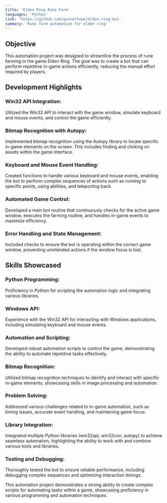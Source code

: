 ```yaml
---
title: 'Elden Ring Rune Farm'
languages: 'Python'
link: 'https://github.com/gunnerhowe/elden-ring-bot'
summary: 'Rune farm automation for elden ring'
---
```



<h2 style={{ color: 'white', fontFamily: 'sans-serif', fontSize: '22px', fontWeight: '600', textAlign: 'center'}}>Objective</h2>
This automation project was designed to streamline the process of rune farming in the game Elden Ring. The goal was to create a bot that can perform repetitive in-game actions efficiently, reducing the manual effort required by players.

<h2 style={{ color: 'white', fontFamily: 'sans-serif', fontSize: '22px', fontWeight: '600', textAlign: 'center'}}>Development Highlights</h2>

<h3 style={{ color: 'white', fontFamily: 'sans-serif', fontSize: '18px', fontWeight: '600', marginBottom: '-10px'}}>Win32 API Integration:</h3>

Utilized the Win32 API to interact with the game window, simulate keyboard and mouse events, and control the game efficiently.

<h3 style={{ color: 'white', fontFamily: 'sans-serif', fontSize: '18px', fontWeight: '600', marginBottom: '-10px'}}>Bitmap Recognition with Autopy:</h3>

Implemented bitmap recognition using the Autopy library to locate specific in-game elements on the screen. This includes finding and clicking on assets within the game interface.

<h3 style={{ color: 'white', fontFamily: 'sans-serif', fontSize: '18px', fontWeight: '600', marginBottom: '-10px'}}>Keyboard and Mouse Event Handling:</h3>

Created functions to handle various keyboard and mouse events, enabling the bot to perform complex sequences of actions such as running to specific points, using abilities, and teleporting back.

<h3 style={{ color: 'white', fontFamily: 'sans-serif', fontSize: '18px', fontWeight: '600', marginBottom: '-10px'}}>Automated Game Control:</h3>

Developed a main bot routine that continuously checks for the active game window, executes the farming routine, and handles in-game events to maximize efficiency.

<h3 style={{ color: 'white', fontFamily: 'sans-serif', fontSize: '18px', fontWeight: '600', marginBottom: '-10px'}}>Error Handling and State Management:</h3>

Included checks to ensure the bot is operating within the correct game window, preventing unintended actions if the window focus is lost.


<h2 style={{ color: 'white', fontFamily: 'sans-serif', fontSize: '22px', fontWeight: '600', textAlign: 'center'}}>Skills Showcased</h2>

<h3 style={{ color: 'white', fontFamily: 'sans-serif', fontSize: '18px', fontWeight: '600', marginBottom: '-10px'}}>Python Programming:</h3>

Proficiency in Python for scripting the automation logic and integrating various libraries.

<h3 style={{ color: 'white', fontFamily: 'sans-serif', fontSize: '18px', fontWeight: '600', marginBottom: '-10px'}}>Windows API:</h3>

Experience with the Win32 API for interacting with Windows applications, including simulating keyboard and mouse events.

<h3 style={{ color: 'white', fontFamily: 'sans-serif', fontSize: '18px', fontWeight: '600', marginBottom: '-10px'}}>Automation and Scripting:</h3>

Developed robust automation scripts to control the game, demonstrating the ability to automate repetitive tasks effectively.

<h3 style={{ color: 'white', fontFamily: 'sans-serif', fontSize: '18px', fontWeight: '600', marginBottom: '-10px'}}>Bitmap Recognition:</h3>

Utilized bitmap recognition techniques to identify and interact with specific in-game elements, showcasing skills in image processing and automation.

<h3 style={{ color: 'white', fontFamily: 'sans-serif', fontSize: '18px', fontWeight: '600', marginBottom: '-10px'}}>Problem Solving:</h3>

Addressed various challenges related to in-game automation, such as timing issues, accurate event handling, and maintaining game focus.

<h3 style={{ color: 'white', fontFamily: 'sans-serif', fontSize: '18px', fontWeight: '600', marginBottom: '-10px'}}>Library Integration:</h3>

Integrated multiple Python libraries (win32api, win32con, autopy) to achieve seamless automation, highlighting the ability to work with and combine various tools and libraries.

<h3 style={{ color: 'white', fontFamily: 'sans-serif', fontSize: '18px', fontWeight: '600', marginBottom: '-10px'}}>Testing and Debugging:</h3>

Thoroughly tested the bot to ensure reliable performance, including debugging complex sequences and optimizing interaction timings.

This automation project demonstrates a strong ability to create complex scripts for automating tasks within a game, showcasing proficiency in various programming and automation techniques.